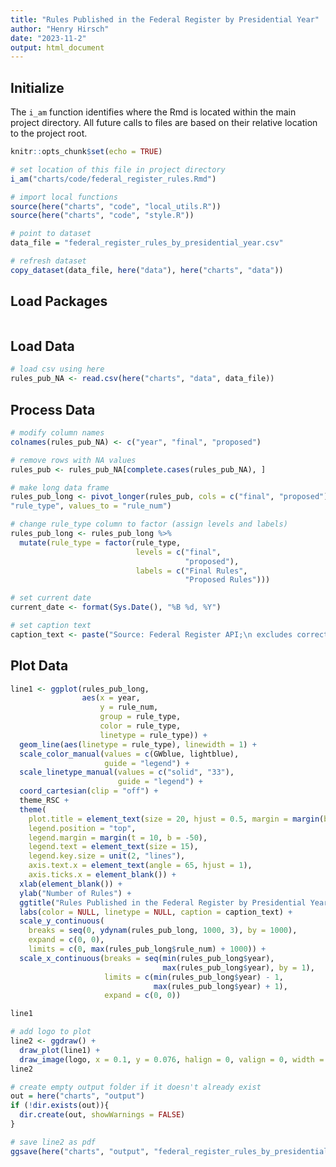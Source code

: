 ```yaml
---
title: "Rules Published in the Federal Register by Presidential Year"
author: "Henry Hirsch"
date: "2023-11-2"
output: html_document
---
```


## Initialize

The `i_am` function identifies where the Rmd is located within the main project directory. All future calls to files are based on their relative location to the project root.

```r
knitr::opts_chunk$set(echo = TRUE)

# set location of this file in project directory
i_am("charts/code/federal_register_rules.Rmd")

# import local functions
source(here("charts", "code", "local_utils.R"))
source(here("charts", "code", "style.R"))

# point to dataset
data_file = "federal_register_rules_by_presidential_year.csv"

# refresh dataset
copy_dataset(data_file, here("data"), here("charts", "data"))

```

## Load Packages

```r

```

## Load Data

```r
# load csv using here
rules_pub_NA <- read.csv(here("charts", "data", data_file))
```

## Process Data

```r
# modify column names
colnames(rules_pub_NA) <- c("year", "final", "proposed")

# remove rows with NA values
rules_pub <- rules_pub_NA[complete.cases(rules_pub_NA), ]

# make long data frame
rules_pub_long <- pivot_longer(rules_pub, cols = c("final", "proposed"), names_to =
"rule_type", values_to = "rule_num")

# change rule_type column to factor (assign levels and labels)
rules_pub_long <- rules_pub_long %>% 
  mutate(rule_type = factor(rule_type,
                            levels = c("final", 
                                       "proposed"),
                            labels = c("Final Rules", 
                                       "Proposed Rules")))

# set current date
current_date <- format(Sys.Date(), "%B %d, %Y")

# set caption text
caption_text <- paste("Source: Federal Register API;\n excludes corrections to rules.\n\nUpdated:", current_date)

```

## Plot Data

```r
line1 <- ggplot(rules_pub_long,
                aes(x = year,
                    y = rule_num,
                    group = rule_type,
                    color = rule_type,
                    linetype = rule_type)) +
  geom_line(aes(linetype = rule_type), linewidth = 1) +
  scale_color_manual(values = c(GWblue, lightblue),
                     guide = "legend") +
  scale_linetype_manual(values = c("solid", "33"),
                        guide = "legend") +
  coord_cartesian(clip = "off") +
  theme_RSC +
  theme(
    plot.title = element_text(size = 20, hjust = 0.5, margin = margin(b = 0)),
    legend.position = "top",
    legend.margin = margin(t = 10, b = -50),
    legend.text = element_text(size = 15),
    legend.key.size = unit(2, "lines"),    
    axis.text.x = element_text(angle = 65, hjust = 1),
    axis.ticks.x = element_blank()) +
  xlab(element_blank()) +
  ylab("Number of Rules") +
  ggtitle("Rules Published in the Federal Register by Presidential Year") +
  labs(color = NULL, linetype = NULL, caption = caption_text) +
  scale_y_continuous(
    breaks = seq(0, ydynam(rules_pub_long, 1000, 3), by = 1000),
    expand = c(0, 0), 
    limits = c(0, max(rules_pub_long$rule_num) + 1000)) +
  scale_x_continuous(breaks = seq(min(rules_pub_long$year), 
                                  max(rules_pub_long$year), by = 1), 
                     limits = c(min(rules_pub_long$year) - 1, 
                                max(rules_pub_long$year) + 1), 
                     expand = c(0, 0))

line1

# add logo to plot
line2 <- ggdraw() +
  draw_plot(line1) +
  draw_image(logo, x = 0.1, y = 0.076, halign = 0, valign = 0, width = 0.2)
line2


```

```r
# create empty output folder if it doesn't already exist
out = here("charts", "output")
if (!dir.exists(out)){
  dir.create(out, showWarnings = FALSE)
}

# save line2 as pdf
ggsave(here("charts", "output", "federal_register_rules_by_presidential_year.pdf"), plot = line2, width = 12, height = 9, dpi = 300)
```
